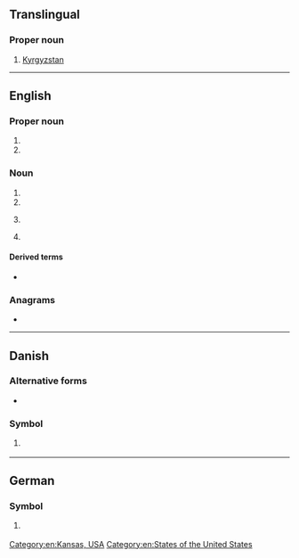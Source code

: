 {{also|ks|k's|K's|kS}}
==Translingual==

===Proper noun===
{{head|mul|proper noun}}

# [[Kyrgyzstan]]

----

==English==

===Proper noun===
{{en-proper noun}}

# {{abbreviation of|Kansas|lang=en||US state}}
# {{abbreviation of|South Kalimantan|lang=en||a province of [[Indonesia]]}}

===Noun===
{{en-noun|?}}

# {{initialism of|Kaposi's sarcoma|lang=en}}
# {{initialism of|Keutel syndrome|lang=en}}
# {{lb|en|online gaming}} {{initialism of|kill steal|lang=en}}
# {{lb|en|UK|education}} {{initialism of|key stage|lang=en}}

====Derived terms====
* {{sense|kill steal}} {{l|en|KSer|gloss=[[kill stealer]]}}

===Anagrams===
* {{anagrams|en|a=ks|SK|sk|sk.}}

[[Category:en:Kansas, USA]]
[[Category:en:States of the United States]]

----

==Danish==

===Alternative forms===
* {{l|da|Ks|K<sub>s</sub>}}

===Symbol===
{{head|da|symbol|head=K<sub>S</sub>}}

# {{lb|da|chemistry}} {{l|mul|Ka|K<sub>a</sub>}}

----

==German==

===Symbol===
{{head|de|symbol|head=K<sub>S</sub>}}

# {{lb|de|chemistry}} {{l|mul|Ka|K<sub>a</sub>}}